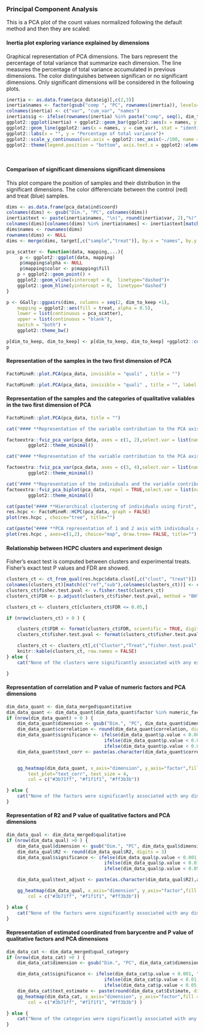 



### **Principal Component Analysis**
This is a PCA plot of the count values normalized following the default method and then they are scaled:

#### **Inertia plot exploring variance explained by dimensions**

Graphical representation of PCA dimensions. The bars represent the percentage of total variance that summarize each dimension. 
The line measures the percentage of total variance accumulated in previous dimensions. The color distinguishes between significan or no significant dimensions. 
Only significant dimensions will be considered in the following plots.
```r
inertia <- as.data.frame(pca_data$eig)[,c(2,3)]
inertia$names <- factor(gsub("comp ", "PC", rownames(inertia)), levels= gsub("comp ", "PC", rownames(inertia)))
colnames(inertia) <- c("var", "cum_var", "names")
inertia$sig <- ifelse(rownames(inertia) %in% paste("comp", seq(1, dim_to_keep)), "significant", "no_significant")
ggplot2::ggplot(inertia) + ggplot2::geom_bar(ggplot2::aes(x = names, y = var, fill = sig), stat = "identity") + 
ggplot2::geom_line(ggplot2::aes(x = names, y = cum_var), stat = "identity", group = 1)+ 
ggplot2::labs(x = "", y = "Percentage of total variance")+ 
ggplot2::scale_y_continuous(sec.axis = ggplot2::sec_axis(~./100, name = "Cumulative percentage of variance", labels = scales::percent)) + 
ggplot2::theme(legend.position = "bottom", axis.text.x = ggplot2::element_text(angle = 45, hjust = 1))




```


#### **Comparison of significant dimensions significant dimensions**

This plot compare the position of samples and their distribution in the significant dimensions. 
The color differenciate between the control (red) and treat (blue) samples. 

```r

dims <- as.data.frame(pca_data$ind$coord)
colnames(dims) <- gsub("Dim.", "PC", colnames(dims))
inertia$text <- paste(inertia$names, "\n(", round(inertia$var, 2),"%)", sep = "")
colnames(dims)[colnames(dims) %in% inertia$names] <- inertia$text[match(colnames(dims), inertia$names)]
dims$names <- rownames(dims)
rownames(dims) <- NULL
dims <- merge(dims, target[,c("sample","treat")], by.x = "names", by.y ="sample")

pca_scatter <- function(data, mapping,...){
	 p <- ggplot2::ggplot(data, mapping)  
	 p$mapping$alpha <- NULL
	 p$mapping$color <- p$mapping$fill
	p + ggplot2::geom_point() + 
	ggplot2::geom_vline(xintercept = 0,  linetype="dashed")+ 
	ggplot2::geom_hline(yintercept = 0,  linetype="dashed")
}

p <- GGally::ggpairs(dims, columns = seq(2, dim_to_keep +1),  
	mapping = ggplot2::aes(fill = treat, alpha = 0.5),
	lower = list(continuous = pca_scatter),
	upper = list(continuous = "blank"), 
	switch = "both") + 
	ggplot2::theme_bw() 

p[dim_to_keep, dim_to_keep] <- p[dim_to_keep, dim_to_keep] +ggplot2::coord_flip()
p
```

#### **Representation of the samples in the two first dimension of PCA** 
```r
FactoMineR::plot.PCA(pca_data, invisible = "quali" , title = "")
``` 

```r
FactoMineR::plot.PCA(pca_data, invisible = "quali" , title = "", label = "none", habillage = "treat")
```

#### **Representation of the samples and the categories of qualitative valiables in the two first dimension of PCA** 

```r

FactoMineR::plot.PCA(pca_data, title = "")
```


```r
cat("#### **Representation of the variable contribution to the PCA axis 1 and 2**")

factoextra::fviz_pca_var(pca_data, axes = c(1, 2),select.var = list(name=numeric_factors), col.var="steelblue", title="") +
		ggplot2::theme_minimal()

``` 

```r
cat("#### **Representation of the variable contribution to the PCA axis 3 and 4**")

factoextra::fviz_pca_var(pca_data, axes = c(3, 4),select.var = list(name=numeric_factors), col.var="steelblue", title="") +
		ggplot2::theme_minimal()

``` 


```r
cat("#### **Representation of the individuals and the variable contribution to the PCA axis 1 and 2**")
factoextra::fviz_pca_biplot(pca_data, repel = TRUE,select.var = list(name=numeric_factors), col.var="steelblue", title="") +
		ggplot2::theme_minimal()

```

```r
cat(paste("#### **Hierarchical clustering of individuals using first", dim_to_keep, "significant PCA dimensions**",sep=' '))
res.hcpc <- FactoMineR::HCPC(pca_data, graph = FALSE)
plot(res.hcpc , choice="tree", title="")

```

```r
cat(paste("#### **PCA representation of 1 and 2 axis with individuals coloured by its cluster membership. The first ", dim_to_keep, "significant PCA dimensions are used for HCPC**",sep=' '))
plot(res.hcpc , axes=c(1,2), choice="map", draw.tree= FALSE, title="")
```


#### **Relationship between HCPC clusters and experiment design**
Fisher's exact test is computed between clusters and experimental treats. Fisher's exact test P values and FDR are showed. 
```r

clusters_ct <- ct_from_qual(res.hcpc$data.clust[,c("clust", "treat")])
colnames(clusters_ct)[match(c("ref","sub"),colnames(clusters_ct))] <- c("Cluster","Treat")
clusters_ct$fisher.test.pval <- v.fisher.test(clusters_ct)
clusters_ct$FDR <- p.adjust(clusters_ct$fisher.test.pval, method = "BH")

clusters_ct <- clusters_ct[clusters_ct$FDR <= 0.05,]

if (nrow(clusters_ct) > 0 ) {

	clusters_ct$FDR <- format(clusters_ct$FDR, scientific = TRUE, digits = 3)
	clusters_ct$fisher.test.pval <- format(clusters_ct$fisher.test.pval, scientific = TRUE, digits = 3)

	clusters_ct <- clusters_ct[,c("Cluster","Treat","fisher.test.pval", "FDR")]
	knitr::kable(clusters_ct, row.names = FALSE)
} else {
	cat("None of the clusters were significantly associated with any experimental group")

}

```

#### **Representation of correlation and P value of numeric factors and PCA dimensions**

```r
dim_data_quant <- dim_data_merged$quantitative
dim_data_quant <- dim_data_quant[dim_data_quant$factor %in% numeric_factors,]
if (nrow(dim_data_quant) > 0 ) {
	dim_data_quant$dimension <- gsub("Dim.", "PC", dim_data_quant$dimension)
	dim_data_quant$correlation <- round(dim_data_quant$correlation, digits = 2)
	dim_data_quant$significance <- ifelse(dim_data_quant$p.value < 0.001, "***",
					                ifelse(dim_data_quant$p.value < 0.01, "**",
				                    ifelse(dim_data_quant$p.value < 0.05, "*", "")))
	dim_data_quant$text_corr <- paste(as.character(dim_data_quant$correlation),as.character(dim_data_quant$significance), sep = " ")


	gg_heatmap(dim_data_quant, x_axis="dimension", y_axis="factor",fill = "correlation", 
		text_plot="text_corr", text_size = 4,
		col = c("#3b71ff", "#f1f1f1", "#ff3b3b"))

} else {
	cat("None of the factors were significantly associated with any dimension")
}
```

#### **Representation of R2 and P value of qualitative factors and PCA dimensions**

```r

dim_data_qual <- dim_data_merged$qualitative
if (nrow(dim_data_qual) >0 ) {
	dim_data_qual$dimension <- gsub("Dim.", "PC", dim_data_qual$dimension)
	dim_data_qual$R2 <- round(dim_data_qual$R2, digits = 3)
	dim_data_qual$significance <- ifelse(dim_data_qual$p.value < 0.001, "***",
					                ifelse(dim_data_qual$p.value < 0.01, "**",
				                    ifelse(dim_data_qual$p.value < 0.05, "*", "")))

	dim_data_qual$text_adjust <- paste(as.character(dim_data_qual$R2),as.character(dim_data_qual$significance), sep = " ")

	gg_heatmap(dim_data_qual, x_axis="dimension", y_axis="factor",fill = "R2", text_plot="text_adjust", text_size = 4,
		col = c("#3b71ff", "#f1f1f1", "#ff3b3b"))

} else {
	cat("None of the factors were significantly associated with any dimension")
}
```

#### **Representation of estimated coordinated from barycentre and P value of qualitative factors and PCA dimensions**

```r

dim_data_cat <- dim_data_merged$qual_category
if (nrow(dim_data_cat) >0 ) {
	dim_data_cat$dimension <- gsub("Dim.", "PC", dim_data_cat$dimension)

	dim_data_cat$significance <- ifelse(dim_data_cat$p.value < 0.001, "***",
					                ifelse(dim_data_cat$p.value < 0.01, "**",
				                    ifelse(dim_data_cat$p.value < 0.05, "*", "")))
	dim_data_cat$text_estimate <- paste(round(dim_data_cat$Estimate, digits = 4),dim_data_cat$significance, sep = " ")
	gg_heatmap(dim_data_cat, x_axis="dimension", y_axis="factor",fill = "Estimate", text_plot="text_estimate", text_size = 4,
		col = c("#3b71ff", "#f1f1f1", "#ff3b3b") )

} else {
	cat("None of the categories were significantly associated with any dimension")
}
```